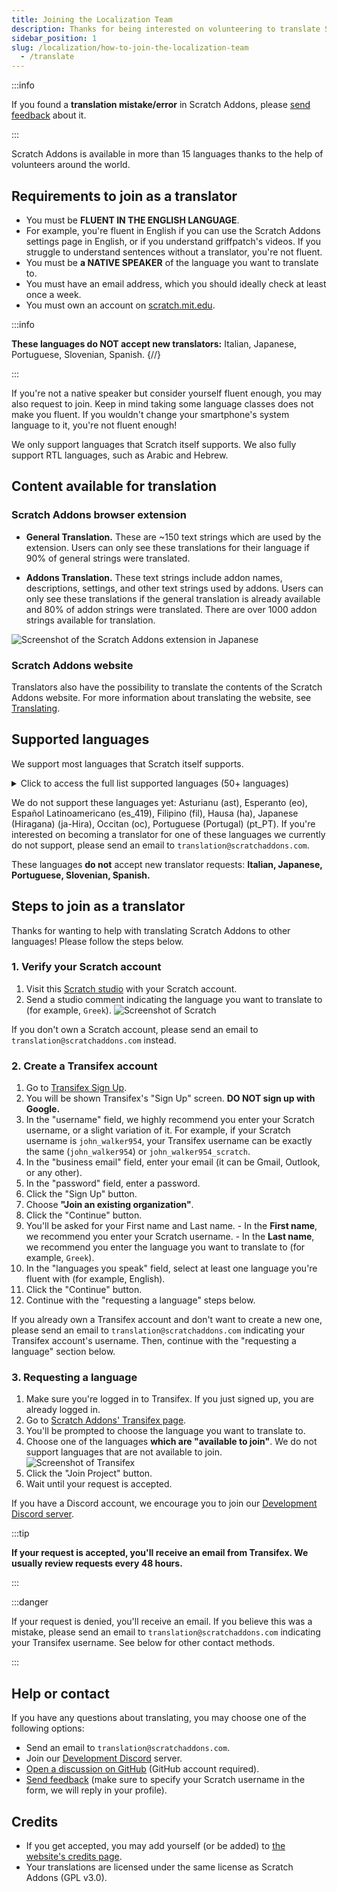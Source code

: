 ---
title: Joining the Localization Team
description: Thanks for being interested on volunteering to translate Scratch Addons to other languages! Scratch Addons is a non-profit open source project where volunteer web developers maintain the extension and create its addons.
sidebar_position: 1
slug: /localization/how-to-join-the-localization-team
  - /translate
---


:::info

If you found a **translation mistake/error** in Scratch Addons, please [send feedback](/feedback) about it.

:::

Scratch Addons is available in more than 15 languages thanks to the help of volunteers around the world.

## Requirements to join as a translator

* You must be **FLUENT IN THE ENGLISH LANGUAGE**.
* For example, you're fluent in English if you can use the Scratch Addons settings page in English, or if you understand griffpatch's videos.
If you struggle to understand sentences without a translator, you're not fluent.
* You must be **a NATIVE SPEAKER** of the language you want to translate to.
* You must have an email address, which you should ideally check at least once a week.
* You must own an account on [scratch.mit.edu](https://scratch.mit.edu).

:::info

**These languages do NOT accept new translators:** Italian, Japanese, Portuguese, Slovenian, Spanish.
{/*<!-- This list of languages is also found below. Remember to update both. -->*/}

:::

If you're not a native speaker but consider yourself fluent enough, you may also request to join.
Keep in mind taking some language classes does not make you fluent.
If you wouldn't change your smartphone's system language to it, you're not fluent enough!

We only support languages that Scratch itself supports.
We also fully support RTL languages, such as Arabic and Hebrew.

## Content available for translation

### Scratch Addons browser extension

* **General Translation.** These are ~150 text strings which are used by the extension.
Users can only see these translations for their language if 90% of general strings were translated.

* **Addons Translation.** These text strings include addon names, descriptions, settings, and other text strings used by addons.
Users can only see these translations if the general translation is already available and 80% of addon strings were translated.
There are over 1000 addon strings available for translation.

![Screenshot of the Scratch Addons extension in Japanese](./transifex-general-vs-addons.png)

### Scratch Addons website

Translators also have the possibility to translate the contents of the Scratch Addons website.
For more information about translating the website, see [Translating](https://github.com/ScratchAddons/website-v2/wiki/Translating).

## Supported languages

We support most languages that Scratch itself supports.

<details>
<summary>Click to access the full list supported languages (50+ languages)</summary>
Abkhaz (ab), Afrikaans (af), Amharic (am), Aragonese (an), Arabic (ar), Azerbaijani (az), Belarusian (be), Bulgarian (bg), Bengali (bn), Catalan (ca), Central Kurdish (ckb), Czech (cs), Welsh (cy), Danish (da), German (de), Greek (el), Spanish (es), Estonian (et), Basque (eu), Persian (fa), Finnish (fi), French (fr), Western Frisian (fy), Irish (ga), Gaelic, Scottish (gd), Galician (gl), Hebrew (he), Hindi (hi), Croatian (hr), Haitian (Haitian Creole) (ht), Hungarian (hu), Armenian (hy), Indonesian (id), Icelandic (is), Italian (it), Japanese (ja), Georgian (ka), Kazakh (kk), Khmer (km), Korean (ko), Kurdish (ku), Lithuanian (lt), Latvian (lv), Maori (mi), Mongolian (mn), Norwegian Bokmål (nb), Dutch (nl), Norwegian Nynorsk (nn), Northern Sotho (nso), Odia (or), Polish (pl), Portuguese (Brazil) (pt_BR), Quechua (qu), Rapa Nui (rap), Romanian (ro), Russian (ru), Slovak (sk), Slovenian (sl), Serbian (sr), Swedish (sv), Swahili (sw), Thai (th), Tswana (tn), Turkish (tr), Ukrainian (uk), Uzbek (uz), Vietnamese (vi), Xhosa (xh), Chinese (China) (zh_CN), Chinese (Taiwan) (zh_TW), Zulu (zu).
</details>

We do not support these languages yet: Asturianu (ast), Esperanto (eo), Español Latinoamericano (es_419), Filipino (fil), Hausa (ha), Japanese (Hiragana) (ja-Hira), Occitan (oc), Portuguese (Portugal) (pt_PT).
If you're interested on becoming a translator for one of these languages we currently do not support, please send an email to `translation@scratchaddons.com`.

These languages **do not** accept new translator requests: **Italian, Japanese, Portuguese, Slovenian, Spanish.**

## Steps to join as a translator

Thanks for wanting to help with translating Scratch Addons to other languages! Please follow the steps below.

### 1. Verify your Scratch account

1. Visit this [Scratch studio](https://scratch.mit.edu/studios/33665222/comments) with your Scratch account.
1. Send a studio comment indicating the language you want to translate to (for example, `Greek`).
![Screenshot of Scratch](./scratch-req-language.png)

If you don't own a Scratch account, please send an email to `translation@scratchaddons.com` instead.

### 2. Create a Transifex account

1. Go to [Transifex Sign Up](https://app.transifex.com/signup/).
1. You will be shown Transifex's "Sign Up" screen. **DO NOT sign up with Google.**
1. In the "username" field, we highly recommend you enter your Scratch username, or a slight variation of it.
For example, if your Scratch username is `john_walker954`, your Transifex username can be exactly the same (`john_walker954`) or `john_walker954_scratch`.
1. In the "business email" field, enter your email (it can be Gmail, Outlook, or any other).
1. In the "password" field, enter a password.
1. Click the "Sign Up" button.
1. Choose **"Join an existing organization"**.
1. Click the "Continue" button.
1. You'll be asked for your First name and Last name.
\- In the **First name**, we recommend you enter your Scratch username.
\- In the **Last name**, we recommend you enter the language you want to translate to (for example, `Greek`).
1. In the "languages you speak" field, select at least one language you're fluent with (for example, English).
1. Click the "Continue" button.
1. Continue with the "requesting a language" steps below.

If you already own a Transifex account and don't want to create a new one, please send an email to `translation@scratchaddons.com` indicating your Transifex account's username.
Then, continue with the "requesting a language" section below.

### 3. Requesting a language

1. Make sure you're logged in to Transifex. If you just signed up, you are already logged in.
1. Go to [Scratch Addons' Transifex page](https://app.transifex.com/join/?o=scratch-addons&p=scratch-addons-extension&t=opensource).
1. You'll be prompted to choose the language you want to translate to.
1. Choose one of the languages **which are "available to join"**. We do not support languages that are not available to join.
![Screenshot of Transifex](./transifex-req-language.png)
1. Click the "Join Project" button.
1. Wait until your request is accepted.

If you have a Discord account, we encourage you to join our [Development Discord server](https://discord.gg/Ak8sCDQ).

:::tip

**If your request is accepted, you'll receive an email from Transifex.
We usually review requests every 48 hours.**

:::

:::danger

If your request is denied, you'll receive an email.
If you believe this was a mistake, please send an email to  `translation@scratchaddons.com` indicating your Transifex username.
See below for other contact methods.

:::

## Help or contact

If you have any questions about translating, you may choose one of the following options:

* Send an email to `translation@scratchaddons.com`.
* Join our [Development Discord](https://discord.gg/Ak8sCDQ) server.
* [Open a discussion on GitHub](https://github.com/ScratchAddons/ScratchAddons/discussions) (GitHub account required).
* [Send feedback](/feedback) (make sure to specify your Scratch username in the form, we will reply in your profile).

## Credits

* If you get accepted, you may add yourself (or be added) to [the website's credits page](/credits).
* Your translations are licensed under the same license as Scratch Addons (GPL v3.0).
